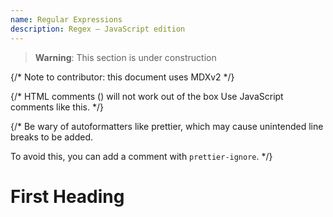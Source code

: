 ```yaml
---
name: Regular Expressions
description: Regex — JavaScript edition
---
```


> **Warning**: This section is under construction


{/* Note to contributor: this document uses MDXv2 */}

{/*
  HTML comments (<!-- foo -->) will not work out of the box
  Use JavaScript comments like this.
*/}

{/*
  Be wary of autoformatters like prettier, which may cause
  unintended line breaks to be added.

  To avoid this, you can add a comment with `prettier-ignore`.
*/}

# First Heading
